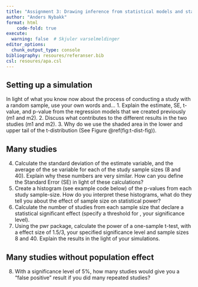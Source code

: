 ```yaml
---
title: "Assignment 3: Drawing inference from statistical models and statistical power"
author: "Anders Nybakk"
format: html
    code-fold: true
execute:
  warning: false  # Skjuler varselmeldinger
editor_options: 
  chunk_output_type: console
bibliography: resoures/referanser.bib
csl: resoures/apa.csl
---
```


## Setting up a simulation
In light of what you know now about the process of conducting a study with a random sample, use your own words and…
1. Explain the estimate, SE, t-value, and p-value from the regression models that we created previously (m1 and m2).
2. Discuss what contributes to the different results in the two studies (m1 and m2).
3. Why do we use the shaded area in the lower and upper tail of the t-distribution (See Figure @ref(fig:t-dist-fig)).

## Many studies
4. Calculate the standard deviation of the estimate variable, and the average of the se variable for each of the study sample sizes (8 and 40). Explain why these numbers are very similar. How can you define the Standard Error (SE) in light of these calculations?
5. Create a histogram (see example code below) of the p-values from each study sample-size. How do you interpret these histograms, what do they tell you about the effect of sample size on statistical power?
6. Calculate the number of studies from each sample size that declare a statistical significant effect (specify a threshold for , your significance level).
7. Using the pwr package, calculate the power of a one-sample t-test, with a effect size of 1.5/3, your specified significance level and sample sizes 8 and 40. Explain the results in the light of your simulations.

## Many studies without population effect
8. With a significance level of 5%, how many studies would give you a “false positive” result if you did many repeated studies?